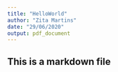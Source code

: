 ```yaml
---
title: "HelloWorld"
author: "Zita Martins"
date: "29/06/2020"
output: pdf_document
---
```


## This is a markdown file
